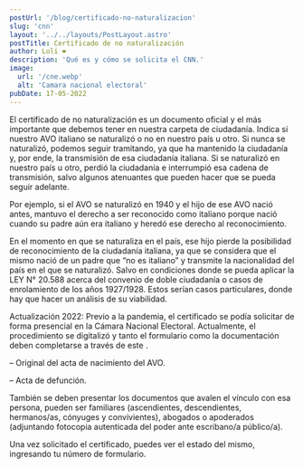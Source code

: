 ```yaml
---
postUrl: '/blog/certificado-no-naturalizacion'
slug: 'cnn'
layout: '../../layouts/PostLayout.astro'
postTitle: Certificado de no naturalización
author: Loli ❤️
description: 'Qué es y cómo se solicita el CNN.'
image:
  url: '/cne.webp'
  alt: 'Camara nacional electoral'
pubDate: 17-05-2022
---
```



<BlogTitle text="¿Qué es el certificado de no naturalización?" />

El certificado de no naturalización es un documento oficial y el más importante que debemos tener en nuestra carpeta de ciudadanía. Indica si nuestro AVO italiano se naturalizó o no en nuestro país u otro. Si nunca se naturalizó, podemos seguir tramitando, ya que ha mantenido la ciudadanía y, por ende, la transmisión de esa ciudadanía italiana. Si se naturalizó en nuestro país u otro, perdió la ciudadanía e interrumpió esa cadena de transmisión, salvo algunos atenuantes que pueden hacer que se pueda seguir adelante.

<Important
	bg="bg-red-100"
	text="¡ATENTI! Lo más importante es saber en qué fecha ocurrió esa naturalización."
/>

Por ejemplo, si el AVO se naturalizó en 1940 y el hijo de ese AVO nació antes, mantuvo el derecho a ser reconocido como italiano porque nació cuando su padre aún era italiano y heredó ese derecho al reconocimiento.

<span class="p-2">
	En el momento en que se naturaliza en el país, ese hijo pierde la posibilidad de reconocimiento de
	la ciudadanía italiana, ya que se considera que el mismo nació de un padre que “no es italiano” y
	transmite la nacionalidad del país en el que se naturalizó. Salvo en condiciones donde se pueda
	aplicar la LEY N° 20.588 acerca del convenio de doble ciudadanía o casos de enrolamiento de los
	años 1927/1928.
</span>
Estos serían casos particulares, donde hay que hacer un análisis de su viabilidad.

<BlogTitle text="¿Dónde hay que solicitar este certificado?" />

Actualización 2022: Previo a la pandemia, el certificado se podía solicitar de forma presencial en la Cámara Nacional Electoral. Actualmente, el procedimiento se digitalizó y tanto el formulario como la documentación deben completarse a través de este <LinkBlog href='https://formularios.electoral.gob.ar/f03/' text='enlace'/>.

<LinkBlog
	href="https://www.youtube.com/watch?v=z_gYKgGvzNE"
	text="Aquí podrán ver un tutorial, paso a paso, para realizar la solicitud."
/>

<BlogTitle text="¿Qué documentos necesito para solicitar el certificado de no naturalización?" />

– Original del acta de nacimiento del AVO.

– Acta de defunción.

<span class="p-2">
También se deben presentar los documentos que avalen el vínculo con esa persona, pueden ser familiares (ascendientes, descendientes, hermanos/as, cónyuges y convivientes), abogados o apoderados (adjuntando fotocopia autenticada del poder ante escribano/a público/a).

Una vez solicitado el certificado, <LinkBlog href='https://formularios.electoral.gob.ar/busqueda-de-certificados-digitales-emitidos/' text='aquí'/> puedes ver el estado del mismo, ingresando tu número de formulario.

</span>
